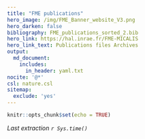 ```yaml
---
title: "FME publications"
hero_image: /img/FME_Banner_website_V3.png
hero_darken: false
bibliography: FME_publications_sorted_2.bib
hero_link: https://hal.inrae.fr/FME-MICALIS
hero_link_text: Publications files Archives
output: 
  md_document:
    includes:
      in_header: yaml.txt
nocite: '@*'
csl: nature.csl
sitemap:
  exclude: 'yes'
---
```



```r
knitr::opts_chunk$set(echo = TRUE)
```

_Last extraction `r Sys.time()`_
